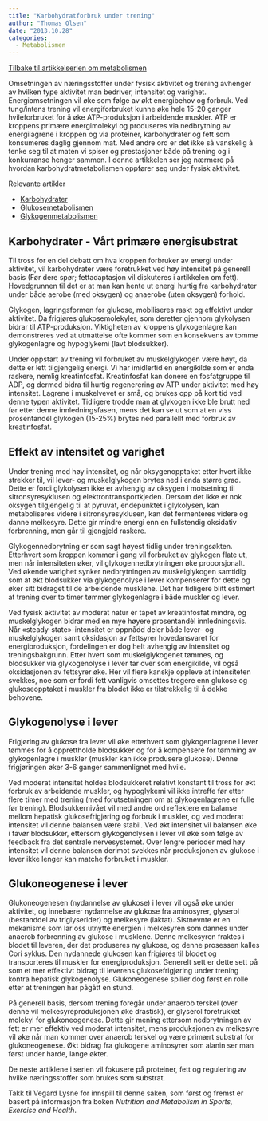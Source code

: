```yaml
---
title: "Karbohydratforbruk under trening"
author: "Thomas Olsen"
date: "2013.10.28"
categories: 
  - Metabolismen
---
```


[Tilbake til artikkelserien om metabolismen](../../metabolismen.html)

Omsetningen av næringsstoffer under fysisk aktivitet og trening avhenger av hvilken type aktivitet man bedriver, intensitet og varighet. Energiomsetningen vil øke som følge av økt energibehov og forbruk. Ved tung/intens trening vil energiforbruket kunne øke hele 15-20 ganger hvileforbruket for å øke ATP-produksjon i arbeidende muskler. ATP er kroppens primære energimolekyl og produseres via nedbrytning av energilagrene i kroppen og via proteiner, karbohydrater og fett som konsumeres daglig gjennom mat. Med andre ord er det ikke så vanskelig å tenke seg til at maten vi spiser og prestasjoner både på trening og i konkurranse henger sammen. I denne artikkelen ser jeg nærmere på hvordan karbohydratmetabolismen oppfører seg under fysisk aktivitet.

Relevante artikler

-   [Karbohydrater](../naeringsstoffer/karbohydrater.qmd "Karbohydrater")
-   [Glukosemetabolismen](glukosemetabolismen.qmd "Glukosemetabolismen")
-   [Glykogenmetabolismen](glykogenmetabolismen.qmd "Glykogenmetabolismen")

## Karbohydrater - Vårt primære energisubstrat

Til tross for en del debatt om hva kroppen forbruker av energi under aktivitet, vil karbohydrater være foretrukket ved høy intensitet på generell basis (Før dere spør; fettadaptasjon vil diskuteres i artikkelen om fett). Hovedgrunnen til det er at man kan hente ut energi hurtig fra karbohydrater under både aerobe (med oksygen) og anaerobe (uten oksygen) forhold.

Glykogen, lagringsformen for glukose, mobiliseres raskt og effektivt under aktivitet. Da frigjøres glukosemolekyler, som deretter gjennom glykolysen bidrar til ATP-produksjon. Viktigheten av kroppens glykogenlagre kan demonstreres ved at utmattelse ofte kommer som en konsekvens av tomme glykogenlagre og hypoglykemi (lavt blodsukker).

Under oppstart av trening vil forbruket av muskelglykogen være høyt, da dette er lett tilgjengelig energi. Vi har imidlertid en energikilde som er enda raskere, nemlig kreatinfosfat. Kreatinfosfat kan donere en fosfatgruppe til ADP, og dermed bidra til hurtig regenerering av ATP under aktivitet med høy intensitet. Lagrene i muskelvevet er små, og brukes opp på kort tid ved denne typen aktivitet. Tidligere trodde man at glykogen ikke ble brutt ned før etter denne innledningsfasen, mens det kan se ut som at en viss prosentandél glykogen (15-25%) brytes ned parallellt med forbruk av kreatinfosfat.

## Effekt av intensitet og varighet

Under trening med høy intensitet, og når oksygenopptaket etter hvert ikke strekker til, vil lever- og muskelglykogen brytes ned i enda større grad. Dette er fordi glykolysen ikke er avhengig av oksygen i motsetning til sitronsyresyklusen og elektrontransportkjeden. Dersom det ikke er nok oksygen tilgjengelig til at pyruvat, endepunktet i glykolysen, kan metaboliseres videre i sitronsyresyklusen, kan det fermenteres videre og danne melkesyre. Dette gir mindre energi enn en fullstendig oksidativ forbrenning, men går til gjengjeld raskere.

Glykogennedbrytning er som sagt høyest tidlig under treningsøkten. Etterhvert som kroppen kommer i gang vil forbruket av glykogen flate ut, men når intensiteten øker, vil glykogennedbrytningen øke proporsjonalt. Ved økende varighet synker nedbrytningen av muskelglykogen samtidig som at økt blodsukker via glykogenolyse i lever kompenserer for dette og øker sitt bidraget til de arbeidende musklene. Det har tidligere blitt estimert at trening over to timer tømmer glykogenlagre i både muskler og lever.

Ved fysisk aktivitet av moderat natur er tapet av kreatinfosfat mindre, og muskelglykogen bidrar med en mye høyere prosentandèl innledningsvis. Når «steady-state»-intensitet er oppnådd deler både lever- og muskelglykogen samt oksidasjon av fettsyrer hovedansvaret for energiproduksjon, fordelingen er dog helt avhengig av intensitet og treningsbakgrunn. Etter hvert som muskelglykogenet tømmes, og blodsukker via glykogenolyse i lever tar over som energikilde, vil også oksidasjonen av fettsyrer øke. Her vil flere kanskje oppleve at intensiteten svekkes, noe som er fordi fett vanligvis omsettes tregere enn glukose og glukoseopptaket i muskler fra blodet ikke er tilstrekkelig til å dekke behovene.

## Glykogenolyse i lever

Frigjøring av glukose fra lever vil øke etterhvert som glykogenlagrene i lever tømmes for å opprettholde blodsukker og for å kompensere for tømming av glykogenlagre i muskler (muskler kan ikke produsere glukose). Denne frigjøringen øker 3-6 ganger sammenlignet med hvile.

Ved moderat intensitet holdes blodsukkeret relativt konstant til tross for økt forbruk av arbeidende muskler, og hypoglykemi vil ikke intreffe før etter flere timer med trening (med forutsetningen om at glykogenlagrene er fulle før trening). Blodsukkernivået vil med andre ord reflektere en balanse mellom hepatisk glukosefrigjøring og forbruk i muskler, og ved moderat intensitet vil denne balansen være stabil. Ved økt intensitet vil balansen øke i favør blodsukker, ettersom glykogenolysen i lever vil øke som følge av feedback fra det sentrale nervesystemet. Over lengre perioder med høy intensitet vil denne balansen derimot svekkes når produksjonen av glukose i lever ikke lenger kan matche forbruket i muskler.

## Glukoneogenese i lever

Glukoneogenesen (nydannelse av glukose) i lever vil også øke under aktivitet, og innebærer nydannelse av glukose fra aminosyrer, glyserol (bestanddel av triglyserider) og melkesyre (laktat). Sistnevnte er en mekanisme som lar oss utnytte energien i melkesyren som dannes under anaerob forbrenning av glukose i musklene. Denne melkesyren fraktes i blodet til leveren, der det produseres ny glukose, og denne prosessen kalles Cori syklus. Den nydannede glukosen kan frigjøres til blodet og transporteres til muskler for energiproduksjon. Generelt sett er dette sett på som et mer effektivt bidrag til leverens glukosefrigjøring under trening kontra hepatisk glykogenolyse. Glukoneogenese spiller dog først en rolle etter at treningen har pågått en stund.

På generell basis, dersom trening foregår under anaerob terskel (over denne vil melkesyreproduksjonen øke drastisk), er glyserol foretrukket molekyl for glukoneogenese. Dette gir mening ettersom nedbrytningen av fett er mer effektiv ved moderat intensitet, mens produksjonen av melkesyre vil øke når man kommer over anaerob terskel og være primært substrat for glukoneogenese. Økt bidrag fra glukogene aminosyrer som alanin ser man først under harde, lange økter.

De neste artiklene i serien vil fokusere på proteiner, fett og regulering av hvilke næringsstoffer som brukes som substrat.

Takk til Vegard Lysne for innspill til denne saken, som først og fremst er basert på informasjon fra boken *Nutrition and Metabolism in Sports, Exercise and Health*.
